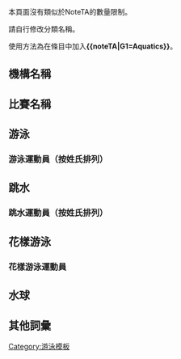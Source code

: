 {{CGroupH|name=Aquatics|desc=游泳}}<noinclude>[[Category:體育公共轉換組模板|{{SUBPAGENAME}}]][[Category:游泳模板]]

本頁面沒有類似於NoteTA的數量限制。

請自行修改分類名稱。

使用方法為在條目中加入'''<nowiki>{{noteTA|G1=Aquatics}}</nowiki>'''。
==機構名稱==
</noinclude>
{{CItem|zh-cn:国际游泳联合会; zh-tw:國際游泳聯合會; zh-hk:國際游泳總會; zh-tw:國際游泳總會;|desc=轉換說明|original=Fédération Internationale de Natation}}
{{CItem|zh-cn:国际泳联; zh-tw:國際泳總; zh-hk:國際泳聯; zh-tw:國際泳總;|desc=轉換說明|original=FINA}}
{{CItem|zh-hant:澳大利亞;zh-cn:澳大利亚;zh-tw:澳洲;zh-hk:澳洲;zh-mo:澳洲;|desc=轉換說明|original=Australia}}
<noinclude>
==比賽名稱==
</noinclude>
{{CItem|zh-cn:世界青年游泳锦标赛; zh-tw:世界青年游泳錦標賽; zh-hk:世界青年游泳錦標賽; zh-tw:世界青少年游泳錦標賽;|desc=轉換說明|original=FINA Youth World Swimming Championships}}
{{CItem|zh-cn:杯; zh-hant:盃;|desc=轉換說明}}
<noinclude>
==游泳==
</noinclude>
{{CItem|1=zh-cn:仰泳;zh-hant:仰式;zh-tw:仰式;zh-hk:背泳;zh-mo:背泳;|desc=轉換說明|original=Backstroke}}
{{CItem|1=zh-cn:蝶泳;zh-hant:蝶式;zh-tw:蝶式;zh-hk:蝶泳;|desc=轉換說明|original=Butterfly}}
{{CItem|1=zh-cn:蛙泳;zh-hant:蛙式;zh-tw:蛙式;zh-hk:蛙泳;|desc=轉換說明|original=Breaststroke}}
{{CItem|1=zh-cn:混合泳;zh-hant:混合式;zh-tw:混合式;zh-hk:混合泳;|desc=轉換說明|original=Medley}}
{{CItem|1=公尺=>zh-cn:米;公尺=>zh-hk:米;|desc=轉米字會出錯|original=Meter}}
{{CItem|1=zh-cn:0米;zh-tw:0公尺;zh-hk:0米;|desc=轉換說明|original=Meter}}
<noinclude>
===游泳運動員（按姓氏排列）===
</noinclude>
{{CItem|1=zh-cn:格兰特·哈克特;zh-hant:格蘭特·哈克特;zh-tw:格蘭特·哈克特;zh-hk:格蘭·夏基特;zh-mo:格蘭·夏基特;|desc=轉換說明|original=Grant Hackett}}
{{CItem|1=zh-cn:彼得·范登·霍根班德;zh-hant:彼得·范登·霍根班德;zh-tw:彼得·范登·霍根班德;zh-hk:彼得·雲迪·賀根班特;zh-mo:彼得·雲迪·賀根班特;|desc=轉換說明|original=Pieter van den Hoogenband}}
{{CItem|1=zh-cn:霍根班德;zh-hant:霍根班德;zh-tw:霍根班德;zh-hk:賀根班特;zh-mo:賀根班特;|desc=轉換說明|original=Hoogenband}}
{{CItem|1=zh-cn:瑞安·洛赫特;zh-hant:瑞安·洛赫特;zh-tw:瑞安·洛赫特;zh-hk:賴恩·羅切特;zh-mo:賴恩·羅切特;|desc=轉換說明|original=Ryan Lochte}}
{{CItem|1=zh-cn:阿龙·佩尔索尔;zh-hant:阿龍·佩爾索爾;zh-tw:阿龍·佩爾索爾;zh-hk:艾朗·比亞素;zh-mo:艾朗·比亞素;|desc=轉換說明|original=Aaron Peirsol}}
{{CItem|1=zh-cn:佩尔索尔;zh-hant:佩爾索爾;zh-tw:佩爾索爾;zh-hk:比亞素;zh-mo:比亞素;|desc=轉換說明|original=Peirsol}}
{{CItem|1=zh-cn:迈克尔·菲尔普斯; zh-tw:邁克爾·菲爾普斯; zh-tw:麥可·菲爾普斯; zh-hk:米高·菲比斯|desc=轉換說明|original=Michael Phelps}}
{{CItem|1=zh-cn:菲尔普斯;zh-hant:菲爾普斯;zh-tw:菲爾普斯;zh-hk:菲比斯;zh-mo:菲比斯;|desc=轉換說明|original=Phelps}}
{{CItem|1=zh-cn:马克·施皮茨;zh-hant:馬克·施皮茨;zh-tw:馬克·施皮茨;zh-hk:馬克·史畢茲;zh-mo:馬克·史畢茲;|desc=轉換說明|original=Mark Spitz}}
{{CItem|1=zh-cn:施皮茨;zh-hant:施皮茨;zh-tw:施皮茨;zh-hk:史畢茲;zh-mo:史畢茲;|desc=轉換說明|original=Spitz}}
{{CItem|1=zh-cn:索普;zh-hant:索普;zh-tw:索普;zh-hk:科比;zh-mo:科比;|desc=轉換說明|original=Thorpe}}
{{CItem|1=zh-cn:伊恩·索普;zh-hant:伊恩·索普;zh-tw:伊恩·索普;zh-hk:伊恩·科比;zh-mo:伊恩·科比;|desc=轉換說明|original=Ian Thorpe}}
<noinclude>

==跳水==
</noinclude>
{{CItem|1=zh-cn:跳板; zh-tw:彈板; zh-hk:彈板|desc=轉換說明|original=Springboard}}
{{CItem|1=zh-cn:跳台; zh-tw:高臺; zh-hk:高台|desc=轉換說明|original=Platform}}
{{CItem|1=zh-cn:10米台; zh-tw:10公尺高臺; zh-hk:10公尺高台|desc=轉換說明|original=10 metres Platform}}
{{CItem|1=zh-cn:3米板; zh-tw:3公尺彈板; zh-hk:3公尺彈板|desc=轉換說明|original=3 metres Springboard}}
{{CItem|1=zh-cn:1米板; zh-tw:1公尺彈板; zh-hk:1公尺彈板|desc=轉換說明|original=1 metre Springboard}}
{{CItem|1=zh-cn:联同; zh-tw:聯同; zh-hk:夥拍|desc=轉換說明|original=along with}}
<noinclude>
===跳水運動員（按姓氏排列）===
</noinclude>
{{CItem|1=zh-cn:格雷戈里·埃夫西米奥斯·洛加尼斯; zh-tw:格雷戈里·埃夫西米奧斯·洛加尼斯; zh-tw:格雷戈里·埃夫西米奧斯·洛加尼斯; zh-hk:格雷高利·艾夫泰米奧斯·盧根尼斯|desc=轉換說明|original=Gregory Efthimios Louganis}}
{{CItem|1=zh-cn:洛加尼斯; zh-tw:洛加尼斯; zh-tw:洛加尼斯; zh-hk:盧根尼斯|desc=轉換說明|original=Louganis}}
<noinclude>
==花樣游泳==
</noinclude>
{{CItem|1=zh-hant:花樣游泳; zh-cn:花样游泳; zh-tw:水上芭蕾; zh-hk:韻律泳|desc=轉換說明|original=Synchronized swimming}}
<noinclude>
===花樣游泳運動員===
</noinclude>
{{CItem|1=zh-cn:于乐乐; zh-tw:于樂樂; zh-tw:于樂樂; zh-hk:于樂樂|desc=轉換說明|original=于乐乐}}
<noinclude>
==水球==
</noinclude>
{{CItem|1=zh-cn:水球俱乐部;zh-tw:水球俱樂部;zh-hk:水球會|desc=轉換說明|original=Water Polo Club}}
{{CItem|1=zh-cn:上场;zh-tw:上場;zh-hk:上陣|desc=轉換說明|original=Play for the team}}
{{CItem|1=zh-cn:首发;zh-tw:先發;zh-hk:正選|desc=轉換說明|original=First start}}
{{CItem|1=zh-cn:替补;zh-tw:替補;zh-hk:入替|desc=轉換說明|original=Substitute}}
{{CItem|1=zh-cn:最佳射手;zh-tw:神射手;zh-hk:神射手|desc=轉換說明|original=Top scorer}}
{{CItem|1=zh-cn:德比;zh-tw:德比;zh-hk:打吡|desc=轉換說明|original=Derby}}
{{CItem|1=zh-cn:战平; zh-tw:戰平; zh-hk:賽和|desc=轉換說明|original=Draw}}
{{CItem|1=zh-cn:进球; zh-tw:進球; zh-hk:入球|desc=轉換說明|original=Score}}
<noinclude>
== 其他詞彙 ==
</noinclude>
{{CItem|zh-cn:搭档; zh-tw:搭檔; zh-hk:拍檔|desc=轉換說明|original=partner}}
{{CItem|zh-cn:八分之一决赛;zh-tw:十六強;zh-hk:十六強|desc=轉換說明|original=Round of 16}}
{{CItem|zh-hk:半準決賽;zh-cn:四分之一决赛;|desc=轉換說明|original=quarterfinal}}
{{CItem|zh-hk:準決賽;zh-cn:半决赛;|desc=轉換說明|original=semifinal}}
{{CGroupF}}